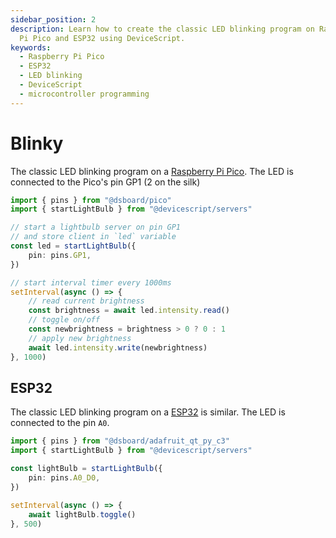 ```yaml
---
sidebar_position: 2
description: Learn how to create the classic LED blinking program on Raspberry
  Pi Pico and ESP32 using DeviceScript.
keywords:
  - Raspberry Pi Pico
  - ESP32
  - LED blinking
  - DeviceScript
  - microcontroller programming
---
```


# Blinky

The classic LED blinking program on a [Raspberry Pi Pico](/devices/rp2040). The LED is connected to the Pico's pin GP1 (2 on the silk)

<StaticVideo name="blinky" />

```ts
import { pins } from "@dsboard/pico"
import { startLightBulb } from "@devicescript/servers"

// start a lightbulb server on pin GP1
// and store client in `led` variable
const led = startLightBulb({
    pin: pins.GP1,
})

// start interval timer every 1000ms
setInterval(async () => {
    // read current brightness
    const brightness = await led.intensity.read()
    // toggle on/off
    const newbrightness = brightness > 0 ? 0 : 1
    // apply new brightness
    await led.intensity.write(newbrightness)
}, 1000)
```

## ESP32

The classic LED blinking program on a [ESP32](/devices/esp32)
is similar. The LED is connected to the pin `A0`.

```ts
import { pins } from "@dsboard/adafruit_qt_py_c3"
import { startLightBulb } from "@devicescript/servers"

const lightBulb = startLightBulb({
    pin: pins.A0_D0,
})

setInterval(async () => {
    await lightBulb.toggle()
}, 500)
```
